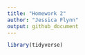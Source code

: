 ```yaml
---
title: "Homework 2"
author: "Jessica Flynn"
output: github_document
---
```


```r
library(tidyverse)
```

